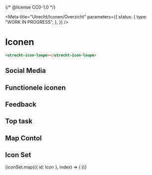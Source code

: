 {/* @license CC0-1.0 */}


<Meta
  title="Utrecht/Iconen/Overzicht"
  parameters={{
    status: {
      type: "WORK IN PROGRESS",
    },
  }}
/>

# Iconen

<div style={{ padding: "20px", border: "1px solid #e0e0e0", borderRadius: "4px", marginBottom: "16px" }}>
  <utrecht-icon-loupe></utrecht-icon-loupe>
</div>

```html
<utrecht-icon-loupe></utrecht-icon-loupe>
```

## Social Media

<CustomIconGallery>
  <CustomIconGalleryItem name="utrecht-icon-bluesky">
    <utrecht-icon-bluesky />
  </CustomIconGalleryItem>
  <CustomIconGalleryItem name="utrecht-icon-facebook">
    <utrecht-icon-facebook />
  </CustomIconGalleryItem>
  <CustomIconGalleryItem name="utrecht-icon-instagram">
    <utrecht-icon-instagram />
  </CustomIconGalleryItem>
  <CustomIconGalleryItem name="utrecht-icon-mastodon">
    <utrecht-icon-mastodon />
  </CustomIconGalleryItem>
  <CustomIconGalleryItem name="utrecht-icon-threads">
    <utrecht-icon-threads />
  </CustomIconGalleryItem>
  <CustomIconGalleryItem name="utrecht-icon-twitter">
    <utrecht-icon-twitter />
  </CustomIconGalleryItem>
  <CustomIconGalleryItem name="utrecht-icon-x">
    <utrecht-icon-x />
  </CustomIconGalleryItem>
  <CustomIconGalleryItem name="utrecht-icon-linkedin">
    <utrecht-icon-linkedin />
  </CustomIconGalleryItem>
  <CustomIconGalleryItem name="utrecht-icon-whatsapp">
    <utrecht-icon-whatsapp />
  </CustomIconGalleryItem>
  <CustomIconGalleryItem name="utrecht-icon-youtube">
    <utrecht-icon-youtube />
  </CustomIconGalleryItem>
</CustomIconGallery>

## Functionele iconen

<CustomIconGallery>
  <CustomIconGalleryItem name="utrecht-icon-chevron-up">
    <utrecht-icon-chevron-up />
  </CustomIconGalleryItem>
  <CustomIconGalleryItem name="utrecht-icon-chevron-right">
    <utrecht-icon-chevron-right />
  </CustomIconGalleryItem>
  <CustomIconGalleryItem name="utrecht-icon-chevron-down">
    <utrecht-icon-chevron-down />
  </CustomIconGalleryItem>
  <CustomIconGalleryItem name="utrecht-icon-chevron-left">
    <utrecht-icon-chevron-left />
  </CustomIconGalleryItem>
  <CustomIconGalleryItem name="utrecht-icon-minus">
    <utrecht-icon-minus />
  </CustomIconGalleryItem>
  <CustomIconGalleryItem name="utrecht-icon-zoom-plus">
    <utrecht-icon-zoom-plus />
  </CustomIconGalleryItem>
  <CustomIconGalleryItem name="utrecht-icon-minus-vertical">
    <utrecht-icon-minus-vertical />
  </CustomIconGalleryItem>
  <CustomIconGalleryItem name="utrecht-icon-close">
    <utrecht-icon-close />
  </CustomIconGalleryItem>
  <CustomIconGalleryItem name="utrecht-icon-hamburger-menu">
    <utrecht-icon-hamburger-menu />
  </CustomIconGalleryItem>
  <CustomIconGalleryItem name="utrecht-icon-user">
    <utrecht-icon-user />
  </CustomIconGalleryItem>
  <CustomIconGalleryItem name="utrecht-icon-language">
    <utrecht-icon-language />
  </CustomIconGalleryItem>
  <CustomIconGalleryItem name="utrecht-icon-search">
    <utrecht-icon-search />
  </CustomIconGalleryItem>
  <CustomIconGalleryItem name="utrecht-icon-list">
    <utrecht-icon-list />
  </CustomIconGalleryItem>
  <CustomIconGalleryItem name="utrecht-icon-list-number">
    <utrecht-icon-list-number />
  </CustomIconGalleryItem>
  <CustomIconGalleryItem name="utrecht-icon-list-check">
    <utrecht-icon-list-check />
  </CustomIconGalleryItem>
  <CustomIconGalleryItem name="utrecht-icon-arrow">
    <utrecht-icon-arrow />
  </CustomIconGalleryItem>
  <CustomIconGalleryItem name="utrecht-icon-checkmark">
    <utrecht-icon-checkmark />
  </CustomIconGalleryItem>
  <CustomIconGalleryItem name="utrecht-icon-cross">
    <utrecht-icon-cross />
  </CustomIconGalleryItem>
  <CustomIconGalleryItem name="utrecht-icon-loupe">
    <utrecht-icon-loupe />
  </CustomIconGalleryItem>
</CustomIconGallery>

## Feedback

<CustomIconGallery>
  <CustomIconGalleryItem name="utrecht-icon-warning">
    <utrecht-icon-warning />
  </CustomIconGalleryItem>
  <CustomIconGalleryItem name="utrecht-icon-error">
    <utrecht-icon-error />
  </CustomIconGalleryItem>
  <CustomIconGalleryItem name="utrecht-icon-information">
    <utrecht-icon-information />
  </CustomIconGalleryItem>
</CustomIconGallery>

## Top task

<CustomIconGallery>
  <CustomIconGalleryItem name="utrecht-icon-rijbewijs">
    <utrecht-icon-rijbewijs />
  </CustomIconGalleryItem>
  <CustomIconGalleryItem name="utrecht-icon-paspoort">
    <utrecht-icon-paspoort />
  </CustomIconGalleryItem>
  <CustomIconGalleryItem name="utrecht-icon-melding">
    <utrecht-icon-melding-klacht />
  </CustomIconGalleryItem>
  <CustomIconGalleryItem name="utrecht-icon-verhuizen">
    <utrecht-icon-verhuizen />
  </CustomIconGalleryItem>
  <CustomIconGalleryItem name="utrecht-icon-afval">
    <utrecht-icon-afval />
  </CustomIconGalleryItem>
  <CustomIconGalleryItem name="utrecht-icon-toeslag">
    <utrecht-icon-toeslag />
  </CustomIconGalleryItem>
  <CustomIconGalleryItem name="utrecht-icon-trouwen">
    <utrecht-icon-trouwen />
  </CustomIconGalleryItem>
  <CustomIconGalleryItem name="utrecht-icon-afspraak-maken">
    <utrecht-icon-afspraak-maken />
  </CustomIconGalleryItem>
  <CustomIconGalleryItem name="utrecht-icon-vervoersvoorziening">
    <utrecht-icon-vervoersvoorziening />
  </CustomIconGalleryItem>
  <CustomIconGalleryItem name="utrecht-icon-afval-container">
    <utrecht-icon-afval-container />
  </CustomIconGalleryItem>
  <CustomIconGalleryItem name="utrecht-icon-afval-containerpas">
    <utrecht-icon-afval-containerpas />
  </CustomIconGalleryItem>
  <CustomIconGalleryItem name="utrecht-icon-afval-kalender">
    <utrecht-icon-afval-kalender />
  </CustomIconGalleryItem>
  <CustomIconGalleryItem name="utrecht-icon-afval-scheiden">
    <utrecht-icon-afval-scheiden />
  </CustomIconGalleryItem>
  <CustomIconGalleryItem name="utrecht-icon-afval">
    <utrecht-icon-afval />
  </CustomIconGalleryItem>
  <CustomIconGalleryItem name="utrecht-icon-bewijsstukken">
    <utrecht-icon-bewijsstukken />
  </CustomIconGalleryItem>
  <CustomIconGalleryItem name="utrecht-icon-bijstand">
    <utrecht-icon-bijstand />
  </CustomIconGalleryItem>
  <CustomIconGalleryItem name="utrecht-icon-bouwproject">
    <utrecht-icon-bouwproject />
  </CustomIconGalleryItem>
  <CustomIconGalleryItem name="utrecht-icon-college-b-w">
    <utrecht-icon-college-b-w />
  </CustomIconGalleryItem>
  <CustomIconGalleryItem name="utrecht-icon-container-bio">
    <utrecht-icon-container-bio />
  </CustomIconGalleryItem>
  <CustomIconGalleryItem name="utrecht-icon-dakloos">
    <utrecht-icon-dakloos />
  </CustomIconGalleryItem>
  <CustomIconGalleryItem name="utrecht-icon-parken">
    <utrecht-icon-parken />
  </CustomIconGalleryItem>
  <CustomIconGalleryItem name="utrecht-icon-parkeren-bedrijven">
    <utrecht-icon-parkeren-bedrijven />
  </CustomIconGalleryItem>
  <CustomIconGalleryItem name="utrecht-icon-parkeren-betalen">
    <utrecht-icon-parkeren-betalen />
  </CustomIconGalleryItem>
  <CustomIconGalleryItem name="utrecht-icon-kroon">
    <utrecht-icon-kroon />
  </CustomIconGalleryItem>
  <CustomIconGalleryItem name="utrecht-icon-markt">
    <utrecht-icon-markt />
  </CustomIconGalleryItem>
  <CustomIconGalleryItem name="utrecht-icon-parkeervergunning">
    <utrecht-icon-parkeervergunning />
  </CustomIconGalleryItem>
  <CustomIconGalleryItem name="utrecht-icon-park">
    <utrecht-icon-park />
  </CustomIconGalleryItem>
  <CustomIconGalleryItem name="utrecht-icon-grofvuil">
    <utrecht-icon-grofvuil />
  </CustomIconGalleryItem>
  <CustomIconGalleryItem name="utrecht-icon-horeca">
    <utrecht-icon-horeca />
  </CustomIconGalleryItem>
  <CustomIconGalleryItem name="utrecht-icon-kerstbomen">
    <utrecht-icon-kerstbomen />
  </CustomIconGalleryItem>
  <CustomIconGalleryItem name="utrecht-icon-klachten">
    <utrecht-icon-klachten />
  </CustomIconGalleryItem>
  <CustomIconGalleryItem name="utrecht-icon-laadpaal">
    <utrecht-icon-laadpaal />
  </CustomIconGalleryItem>
  <CustomIconGalleryItem name="utrecht-icon-fiets">
    <utrecht-icon-fiets />
  </CustomIconGalleryItem>
  <CustomIconGalleryItem name="utrecht-icon-gemeenteraad">
    <utrecht-icon-gemeenteraad />
  </CustomIconGalleryItem>
  <CustomIconGalleryItem name="utrecht-icon-energie-vergoeding">
    <utrecht-icon-energie-vergoeding />
  </CustomIconGalleryItem>
  <CustomIconGalleryItem name="utrecht-icon-virus">
    <utrecht-icon-virus />
  </CustomIconGalleryItem>
  <CustomIconGalleryItem name="utrecht-icon-werken">
    <utrecht-icon-werken />
  </CustomIconGalleryItem>
  <CustomIconGalleryItem name="utrecht-icon-woning-zoeken">
    <utrecht-icon-woning-zoeken />
  </CustomIconGalleryItem>
  <CustomIconGalleryItem name="utrecht-icon-verhuizen">
    <utrecht-icon-verhuizen />
  </CustomIconGalleryItem>
  <CustomIconGalleryItem name="utrecht-icon-verkiezingen">
    <utrecht-icon-verkiezingen />
  </CustomIconGalleryItem>
  <CustomIconGalleryItem name="utrecht-icon-vluchtelingen">
    <utrecht-icon-vluchtelingen />
  </CustomIconGalleryItem>
  <CustomIconGalleryItem name="utrecht-icon-omgevingsvisie">
    <utrecht-icon-omgevingsvisie />
  </CustomIconGalleryItem>
  <CustomIconGalleryItem name="utrecht-icon-omgevingswet">
    <utrecht-icon-omgevingswet />
  </CustomIconGalleryItem>
  <CustomIconGalleryItem name="utrecht-icon-openingstijden">
    <utrecht-icon-openingstijden />
  </CustomIconGalleryItem>
  <CustomIconGalleryItem name="utrecht-icon-nieuwsbrief">
    <utrecht-icon-nieuwsbrief />
  </CustomIconGalleryItem>
</CustomIconGallery>

## Map Contol

<CustomIconGallery>
  <CustomIconGalleryItem name="utrecht-icon-filter">
    <utrecht-icon-filter />
  </CustomIconGalleryItem>
  <CustomIconGalleryItem name="utrecht-icon-list">
    <utrecht-icon-list />
  </CustomIconGalleryItem>
  <CustomIconGalleryItem name="utrecht-icon-zoomin">
    <utrecht-icon-zoomin />
  </CustomIconGalleryItem>
  <CustomIconGalleryItem name="utrecht-icon-zoomout">
    <utrecht-icon-zoomout />
  </CustomIconGalleryItem>
</CustomIconGallery>

## Icon Set

<CustomIconGallery>
  {iconSet.map(({ id: Icon }, index) => (
    <CustomIconGalleryItem name={Icon} key={index}>
      <Icon />
    </CustomIconGalleryItem>
  ))}
</CustomIconGallery>
